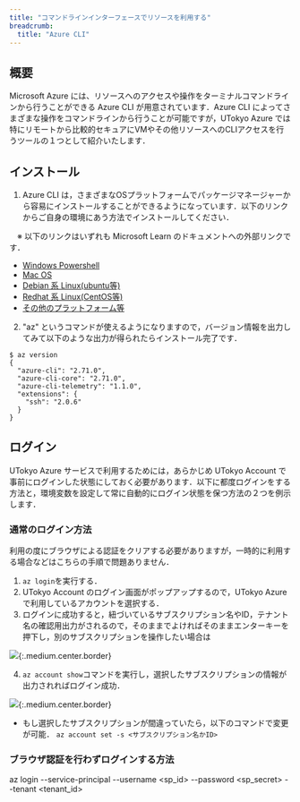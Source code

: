 ```yaml
---
title: "コマンドラインインターフェースでリソースを利用する"
breadcrumb:
  title: "Azure CLI"
---
```



## 概要

Microsoft Azure には、リソースへのアクセスや操作をターミナルコマンドラインから行うことができる Azure CLI が用意されています．Azure CLI によってさまざまな操作をコマンドラインから行うことが可能ですが，UTokyo Azure では特にリモートから比較的セキュアにVMやその他リソースへのCLIアクセスを行うツールの１つとして紹介いたします．

## インストール

1. Azure CLI は，さまざまなOSプラットフォームでパッケージマネージャーから容易にインストールすることができるようになっています．以下のリンクからご自身の環境にあう方法でインストールしてください．

　※ 以下のリンクはいずれも Microsoft Learn のドキュメントへの外部リンクです．

- [Windows Powershell](https://learn.microsoft.com/ja-jp/cli/azure/install-azure-cli-windows?pivots=winget)
- [Mac OS](https://learn.microsoft.com/ja-jp/cli/azure/install-azure-cli-macos)
- [Debian 系 Linux(ubuntu等)](https://learn.microsoft.com/ja-jp/cli/azure/install-azure-cli-linux?pivots=apt)
- [Redhat 系 Linux(CentOS等)](https://learn.microsoft.com/ja-jp/cli/azure/install-azure-cli-linux?pivots=dnf)
- [その他のプラットフォーム等](https://learn.microsoft.com/ja-jp/cli/azure/install-azure-cli)

2. "az" というコマンドが使えるようになりますので，バージョン情報を出力してみて以下のような出力が得られたらインストール完了です．

```
$ az version
{
  "azure-cli": "2.71.0",
  "azure-cli-core": "2.71.0",
  "azure-cli-telemetry": "1.1.0",
  "extensions": {
    "ssh": "2.0.6"
  }
}
```

## ログイン

UTokyo Azure サービスで利用するためには，あらかじめ UTokyo Account で事前にログインした状態にしておく必要があります．以下に都度ログインをする方法と，環境変数を設定して常に自動的にログイン状態を保つ方法の２つを例示します．

### 通常のログイン方法

利用の度にブラウザによる認証をクリアする必要がありますが，一時的に利用する場合などはこちらの手順で問題ありません．

1. `az login`を実行する．
2. UTokyo Account のログイン画面がポップアップするので，UTokyo Azure で利用しているアカウントを選択する．
3. ログインに成功すると，紐づいているサブスクリプション名やID，テナント名の確認用出力がされるので，そのままでよければそのままエンターキーを押下し，別のサブスクリプションを操作したい場合は

![](img/01_azcli1.png){:.medium.center.border}

4. `az account show`コマンドを実行し，選択したサブスクリプションの情報が出力されればログイン成功．

![](img/02_azcli2.png){:.medium.center.border}

- もし選択したサブスクリプションが間違っていたら，以下のコマンドで変更が可能．
`az account set -s <サブスクリプション名かID>`

### ブラウザ認証を行わずログインする方法

az login --service-principal --username <sp_id> --password <sp_secret> --tenant <tenant_id>

